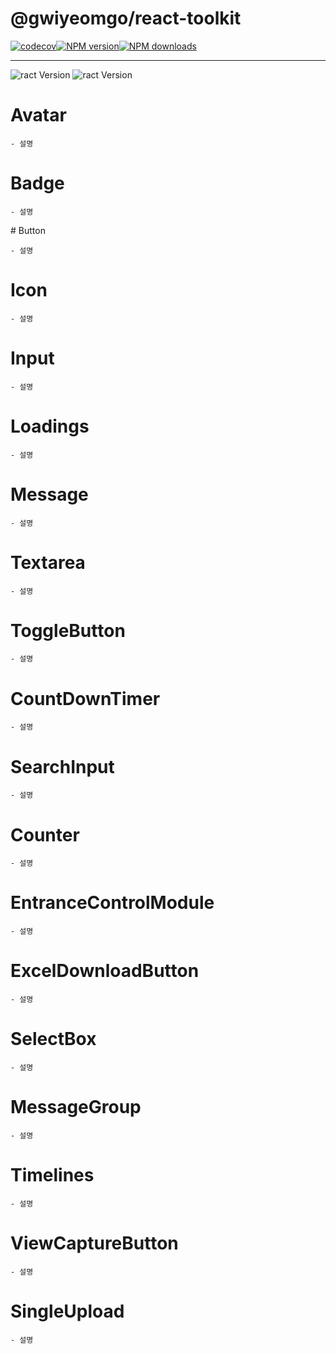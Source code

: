 # @gwiyeomgo/react-toolkit

[![codecov][codecov-image]][codecov-url][![NPM version][npm-image]][npm-url][![NPM downloads][download-image]][download-url]

---

![ract Version](https://img.shields.io/badge/Node.js-18.16.0-blue?logo=Node.js&logoColor=339933)
![ract Version](https://img.shields.io/badge/React-18.2.0-blue?logo=react&logoColor=61DAFB)

[npm-image]: http://img.shields.io/npm/v/@gwiyeomgo/react-toolkit?style=flat-square
[npm-url]: http://npmjs.org/package/@gwiyeomgo/react-toolkit
[codecov-image]: https://img.shields.io/codecov/c/github/gwiyeomgo/react-toolkit/main.svg?style=flat-square
[codecov-url]: https://codecov.io/gh/gwiyeomgo/react-toolkit/branch/main
[download-image]: https://img.shields.io/npm/dm/@gwiyeomgo/react-toolkit?style=flat-square
[download-url]: https://www.npmjs.com/package/@gwiyeomgo/react-toolkit


# Avatar

    - 설명

<Canvas of={Avatar.Default} />

# Badge

    - 설명

<Canvas of={Badge.Default} />
<Canvas of={Badge.BadgeWithText} />
<Canvas of={Badge.BadgeWithNumber} />
<Canvas of={Badge.BadgeWithNumber2} />
<Canvas of={Badge.BadgeWithAvatar} /># Button

    - 설명

<Canvas of={Button.Default} />
<Canvas of={Button.ButtonWithLoading} />
<Canvas of={Button.ButtonWithDanger} />

# Icon

    - 설명

<Canvas of={Icon.Default} />

# Input

    - 설명

<Canvas of={Input.Default} />

# Loadings

    - 설명

<Canvas of={Loadings.DefaultLoading} />
<Canvas of={Loadings.DottedLoading} />
<Canvas of={Loadings.CustomLoading} />
<Canvas of={Loadings.LoadingTypeLine} />

# Message

    - 설명

<Canvas of={Message.Default} />
<Canvas of={Message.StyledMessage} />

# Textarea

    - 설명

<Canvas of={Textarea.Default} />

# ToggleButton

    - 설명

<Canvas of={ToggleButton.Default} />

# CountDownTimer

    - 설명

<Canvas of={CountDownTimer.Default} />
<Canvas of={CountDownTimer.TimerWithSuffix} />
<Canvas of={CountDownTimer.OnlyTimer} />

# SearchInput

    - 설명

<Canvas of={SearchInput.Default} />

# Counter

    - 설명

<Canvas of={Counter.Default} />

# EntranceControlModule

    - 설명

<Canvas of={EntranceControlModule.Default} />

# ExcelDownloadButton

    - 설명

<Canvas of={ExcelDownloadButton.Default} />

# SelectBox

    - 설명

<Canvas of={SelectBox.Default} />

# MessageGroup

    - 설명

<Canvas of={MessageGroup.Default} />

# Timelines

    - 설명

<Canvas of={Timelines.Default} />

# ViewCaptureButton

    - 설명

<Canvas of={ViewCaptureButton.Default} />

# SingleUpload

    - 설명

<Canvas of={SingleUpload.Default} />
